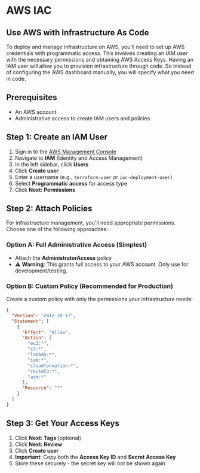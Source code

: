 # AWS IAC

## Use AWS with Infrastructure As Code

To deploy and manage infrastructure on AWS, you'll need to set up AWS credentials with programmatic access. This involves creating an IAM user with the necessary permissions and obtaining AWS Access Keys.
Having an IAM user will allow you to provision infrastructure through code. So instead of configuring the AWS dashboard manually, you will specify what you need in code.

## Prerequisites

- An AWS account
- Administrative access to create IAM users and policies

## Step 1: Create an IAM User

1. Sign in to the [AWS Management Console](https://console.aws.amazon.com/)
2. Navigate to **IAM** (Identity and Access Management)
3. In the left sidebar, click **Users**
4. Click **Create user**
5. Enter a username (e.g., `terraform-user` or `iac-deployment-user`)
6. Select **Programmatic access** for access type
7. Click **Next: Permissions**

## Step 2: Attach Policies

For infrastructure management, you'll need appropriate permissions. Choose one of the following approaches:

### Option A: Full Administrative Access (Simplest)

- Attach the **AdministratorAccess** policy
- ⚠️ **Warning**: This grants full access to your AWS account. Only use for development/testing.

### Option B: Custom Policy (Recommended for Production)

Create a custom policy with only the permissions your infrastructure needs:

```json
{
  "Version": "2012-10-17",
  "Statement": [
    {
      "Effect": "Allow",
      "Action": [
        "ec2:*",
        "s3:*",
        "lambda:*",
        "iam:*",
        "cloudformation:*",
        "route53:*",
        "acm:*"
      ],
      "Resource": "*"
    }
  ]
}
```

## Step 3: Get Your Access Keys

1. Click **Next: Tags** (optional)
2. Click **Next: Review**
3. Click **Create user**
4. **Important**: Copy both the **Access Key ID** and **Secret Access Key**
5. Store these securely - the secret key will not be shown again
